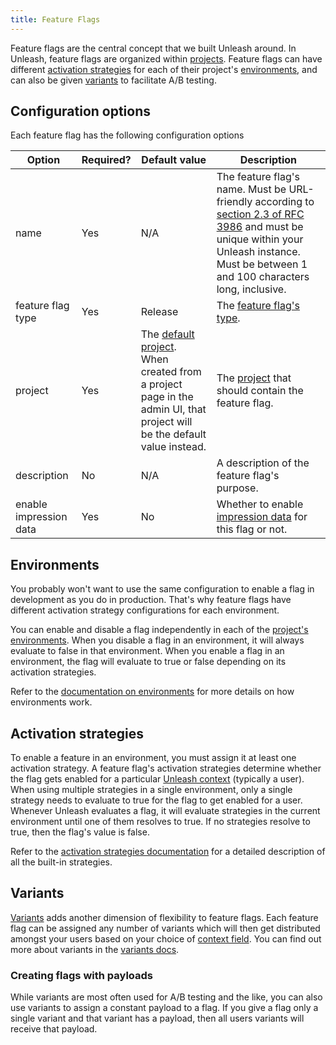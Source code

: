 ```yaml
---
title: Feature Flags
---
```


Feature flags are the central concept that we built Unleash around. In Unleash, feature flags are organized within [projects](../reference/projects.md). Feature flags can have different [activation strategies](../reference/activation-strategies.md) for each of their project's [environments](../reference/environments.md), and can also be given [variants](../reference/feature-toggle-variants.md) to facilitate A/B testing.

## Configuration options

Each feature flag has the following configuration options

| Option | Required? | Default value | Description |
| --- | --- | --- | --- |
| name | Yes | N/A | The feature flag's name. Must be URL-friendly according to [section 2.3 of RFC 3986](https://www.rfc-editor.org/rfc/rfc3986#section-2.3) and must be unique within your Unleash instance. Must be between 1 and 100 characters long, inclusive. |
| feature flag type | Yes | Release | The [feature flag's type](../reference/feature-toggle-types.md). |
| project | Yes | The [default project](../reference/projects.md#the-default-project). When created from a project page in the admin UI, that project will be the default value instead. | The [project](../reference/projects.md) that should contain the feature flag. |
| description | No | N/A | A description of the feature flag's purpose. |
| enable impression data | Yes | No | Whether to enable [impression data](../reference/impression-data.md) for this flag or not. |

## Environments

You probably won't want to use the same configuration to enable a flag in development as you do in production. That's why feature flags have different activation strategy configurations for each environment.

You can enable and disable a flag independently in each of the [project's environments](../reference/projects.md#projects-and-environments). When you disable a flag in an environment, it will always evaluate to false in that environment. When you enable a flag in an environment, the flag will evaluate to true or false depending on its activation strategies.

Refer to the [documentation on environments](../reference/environments.md) for more details on how environments work.

## Activation strategies

To enable a feature in an environment, you must assign it at least one activation strategy. A feature flag's activation strategies determine whether the flag gets enabled for a particular [Unleash context](../reference/unleash-context.md) (typically a user). When using multiple strategies in a single environment, only a single strategy needs to evaluate to true for the flag to get enabled for a user. Whenever Unleash evaluates a flag, it will evaluate strategies in the current environment until one of them resolves to true. If no strategies resolve to true, then the flag's value is false.

Refer to the [activation strategies documentation](../reference/activation-strategies.md) for a detailed description of all the built-in strategies.

## Variants

[Variants](../reference/feature-toggle-variants.md) adds another dimension of flexibility to feature flags. Each feature flag can be assigned any number of variants which will then get distributed amongst your users based on your choice of [context field](../reference/unleash-context.md#structure). You can find out more about variants in the [variants docs](../reference/feature-toggle-variants.md).

### Creating flags with payloads

While variants are most often used for A/B testing and the like, you can also use variants to assign a constant payload to a flag. If you give a flag only a single variant and that variant has a payload, then all users variants will receive that payload.
